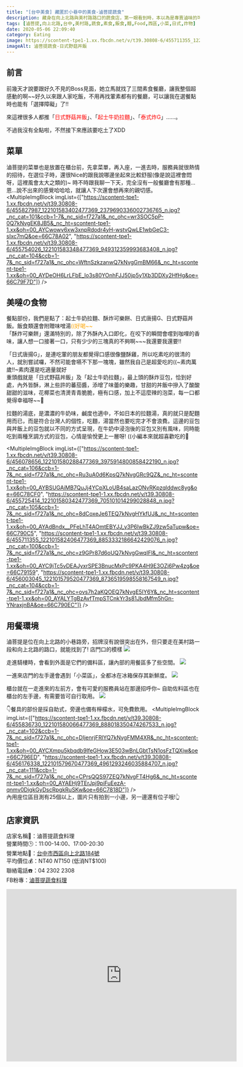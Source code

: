 ```yaml
---
title: "[台中美食] 藏匿於小巷中的美食-滷菩提蔬食"
description: 藏身在向上北路與美村路路口的蔬食店，第一眼看到時，本以為是專賣滷味的可口店家，沒想到他們是賣各式飯食、麵食等佳餚，連不怎麼吃菜菜的朋友都讚嘆不已😋
tags: [滷菩提,向上北路,台中,美村路,蔬食,素食,飯食,麵,Food,西區,小菜,日式,炸物]
date: 2020-05-06 22:09:40
category: Eating
image: https://scontent-tpe1-1.xx.fbcdn.net/v/t39.30808-6/455711355_122101582406477369_8853332186642429076_n.jpg?stp=dst-jpg_p843x403&_nc_cat=100&ccb=1-7&_nc_sid=f727a1&_nc_ohc=z9GPr87d6oUQ7kNvgGwqIFl&_nc_ht=scontent-tpe1-1.xx&oh=00_AYBMAAlSpF83a2RyfQSKSK8zdJGHz7KqnVR8ZuJCKyuDLg&oe=66C79159
imageAlt: 滷菩提蔬食-日式野菇丼飯
---
```


## 前言
前幾天才說要跟好久不見的Boss見面，她立馬就找了三間素食餐廳，讓我整個超感動的啊~~好久以來跟人家吃飯，不用再找葷素都有的餐廳，可以讓我在選餐點時也能有「選擇障礙」了!!

來這裡很多人都推「<font color="red">日式野菇丼飯</font>」、「<font color="red">起士牛奶拉麵</font>」、「<font color="red">泰式炸G</font>」......。

不過我沒有全點啦，不然接下來應該要吃土了XDD

## 菜單
滷菩提的菜單也是放置在櫃台前，先拿菜單，再入座，一進去時，服務員就很熱情的招待，在選位子時，還很Nice的跟我說哪邊坐起來比較舒服(像是說這裡會悶呀，這裡風會太大之類的)~ 時不時跟我聊一下天，完全沒有一般餐廳會有那種...恩...說不出來的感覺哈哈哈，就讓人下次還會想再來的親切感。
<MultipleImgBlock imgList={["https://scontent-tpe1-1.xx.fbcdn.net/v/t39.30808-6/455827987_122101583402477369_2379690336002736765_n.jpg?_nc_cat=101&ccb=1-7&_nc_sid=f727a1&_nc_ohc=wr3SOC5pP-0Q7kNvgEK8JB5&_nc_ht=scontent-tpe1-1.xx&oh=00_AYCwowv6xw3xnpRdodr4yH-wstvQwLE1wbGeC3-sIxc7mQ&oe=66C78A02", "https://scontent-tpe1-1.xx.fbcdn.net/v/t39.30808-6/455754026_122101583348477369_949312359993683408_n.jpg?_nc_cat=104&ccb=1-7&_nc_sid=f727a1&_nc_ohc=WftnSzkzanwQ7kNvgGmBM66&_nc_ht=scontent-tpe1-1.xx&oh=00_AYDeOH6LrLFbE_Io3s80YOnhFJJ50jp5y1Xb3DDXy2HfHg&oe=66C79F7D"]} />

## 美噠の食物
餐點部份，我們是點了：起士牛奶拉麵、酥炸可樂餅、日式唐揚G、日式野菇丼飯。飯食類還會附贈味噌湯<font color="orange">((好喝~~ </font>  <br/>
「酥炸可樂餅」還滿特別的，除了外酥內入口即化，在咬下的瞬間會嚐到咖哩的香味，讓人想一口接著一口，只有少少的三塊真的不夠啊~~~我還要我還要!!

「日式唐揚G」，是連吃葷的朋友都覺得口感很像鹽酥雞，所以吃素吃的很清的人，就別嘗試囉，不然可能會嚥不下那一塊塊，雖然我自己是超愛吃的((~素肉萬歲!!~素肉還是吃適量就好  <br/>
重頭戲就是「日式野菇丼飯」及「起士牛奶拉麵」，最上頭的酥炸豆包，恰到好處，內外皆酥，淋上些許的蕃茄醬，添增了味蕾的樂趣，甘甜的丼飯中摻入了酸酸甜甜的滋味，花椰菜也清燙青青脆脆，極有口感，加上不這麼辣的泡菜，每一口都覺得幸福呀~~🥰

拉麵的湯底，是濃濃的牛奶味，鹹度也適中，不如日本的拉麵湯，真的就只是配麵用而已，而是符合台灣人的個性，吃麵，湯當然也要吃完才不會浪費。這邊的豆包與丼飯上的豆包就以不同的方式呈現，在牛奶中浸泡後的豆包又別有風味，同時能吃到兩種烹調方式的豆包，心情是愉悅更上一層呀! ((小編本來就超喜歡吃的🤩

<MultipleImgBlock imgList={["https://scontent-tpe1-1.xx.fbcdn.net/v/t39.30808-6/456078656_122101580288477369_3975914800858422190_n.jpg?_nc_cat=106&ccb=1-7&_nc_sid=f727a1&_nc_ohc=Ru3uA0d6KpsQ7kNvgGRc9QZ&_nc_ht=scontent-tpe1-1.xx&oh=00_AYBSUGAiMB7QuJj4YCpXLoUB4saLazONvRKpzqlddwc8yg&oe=66C78CF0", "https://scontent-tpe1-1.xx.fbcdn.net/v/t39.30808-6/455725414_122101580342477369_705101014299028848_n.jpg?_nc_cat=105&ccb=1-7&_nc_sid=f727a1&_nc_ohc=8dCoxeJe6TEQ7kNvgHYkfUJ&_nc_ht=scontent-tpe1-1.xx&oh=00_AYAdBndx__PFeLhT4AOmtEBYJJ_y3P6IwBkZJ9zw5aTupw&oe=66C790C5", "https://scontent-tpe1-1.xx.fbcdn.net/v/t39.30808-6/455711355_122101582406477369_8853332186642429076_n.jpg?_nc_cat=100&ccb=1-7&_nc_sid=f727a1&_nc_ohc=z9GPr87d6oUQ7kNvgGwqIFl&_nc_ht=scontent-tpe1-1.xx&oh=00_AYC9jTc5vDEAJyxrSPE3BnucMxPc9PKA4H9E3OZj6Pw4zg&oe=66C79159", "https://scontent-tpe1-1.xx.fbcdn.net/v/t39.30808-6/456003045_122101579520477369_8736519598558167549_n.jpg?_nc_cat=104&ccb=1-7&_nc_sid=f727a1&_nc_ohc=ovs7h2aKQOEQ7kNvgE5IY6Y&_nc_ht=scontent-tpe1-1.xx&oh=00_AYALYTgBzAvfTmpSTCnkYr3s81JbdMfm5hGn-YNraxjnBA&oe=66C790EC"]} />

## 用餐環境
滷菩提是位在向上北路的小巷路旁，招牌沒有說很突出在外，但只要走在美村路一段和向上北路的路口，就能找到了!
店門口的模樣
<img class="post-img" src="https://scontent-tpe1-1.xx.fbcdn.net/v/t39.30808-6/456036656_122101578848477369_4863343171493381243_n.jpg?_nc_cat=103&ccb=1-7&_nc_sid=f727a1&_nc_ohc=VFXmEHsApfwQ7kNvgGltJpC&_nc_ht=scontent-tpe1-1.xx&oh=00_AYCZEHTWVgXkKYd8ASh0QY0q43kDZxZk1R4wj2W9SDBq5A&oe=66C783B5" />
<br/>

走進騎樓時，會看到外面是它們的備料區，讓內部的用餐區多了些空間。
<img class="post-img" src="https://scontent-tpe1-1.xx.fbcdn.net/v/t39.30808-6/455848789_122101580762477369_2647436352506804527_n.jpg?stp=dst-jpg_p843x403&_nc_cat=103&ccb=1-7&_nc_sid=f727a1&_nc_ohc=ZhhD0R2qwvQQ7kNvgGWgHmd&_nc_ht=scontent-tpe1-1.xx&oh=00_AYDw8ZQosbdXJExbi7Pne4eaPJzy9wZpLLVJU4LKqtlPKg&oe=66C78255" />
<br/>

一進來店門的左手邊會遇到「小菜區」，全都冰在冰箱保存其新鮮度。
<img class="post-img" src="https://scontent-tpe1-1.xx.fbcdn.net/v/t39.30808-6/455339711_122101580552477369_1676803146479177335_n.jpg?_nc_cat=105&ccb=1-7&_nc_sid=f727a1&_nc_ohc=qbH69U2Xf1wQ7kNvgFr-Ab5&_nc_ht=scontent-tpe1-1.xx&oh=00_AYD1P87-AtaifzzXOmC4JHjmBwZaBlEJ4VRqYEXjaEJ5Hw&oe=66C7AB41" />
<br/>

櫃台就在一走進來的左前方，會有可愛的服務員站在那邊招呼你~
自助佐料區也在櫃台的左手邊，有需要皆可自行取用。
<img class="post-img" src="https://scontent-tpe1-1.xx.fbcdn.net/v/t39.30808-6/455924133_122101579178477369_7455735244011163639_n.jpg?_nc_cat=102&ccb=1-7&_nc_sid=f727a1&_nc_ohc=xuRzK-XShH0Q7kNvgGyqJh8&_nc_ht=scontent-tpe1-1.xx&oh=00_AYB9LIJfKeIC_7qRXN4v1ILwSp5lAqYue_5Q-KPY8Jl6UQ&oe=66C7A10A" />
<br/>

👇餐具的部份是採自助式，旁邊也備有檸檬水，可免費飲用。
<MultipleImgBlock imgList={["https://scontent-tpe1-1.xx.fbcdn.net/v/t39.30808-6/455836730_122101580066477369_888018350474267533_n.jpg?_nc_cat=102&ccb=1-7&_nc_sid=f727a1&_nc_ohc=DIjenrjFRlYQ7kNvgFMM4XR&_nc_ht=scontent-tpe1-1.xx&oh=00_AYCXmpu5kbqdb9IfeGHow3E503wBnLGbtTsN1osFzTQXjw&oe=66C796ED", "https://scontent-tpe1-1.xx.fbcdn.net/v/t39.30808-6/456176338_122101579670477369_4961293246035884707_n.jpg?_nc_cat=111&ccb=1-7&_nc_sid=f727a1&_nc_ohc=CPrsQQS97ZEQ7kNvgFT4Hg6&_nc_ht=scontent-tpe1-1.xx&oh=00_AYAEHj9TErJpj9piFuEezA-qnmv0DigkGyDscRpgkRuSKw&oe=66C7818D"]} />
<br/>
內用座位區目測有25個以上，圖片只有拍到一小邊，另一邊還有位子哦!👆

## 店家資訊
店家名稱🔆：滷菩提蔬食料理<br/>
營業時間🕒：11:00-14:00、17:00-20:30<br/>
營業地點🚩：[台中市西區向上北路184號](https://goo.gl/maps/6vbrC3S9WVuWifnT9)<br/>
平均價位💰：NT$40 ~ NT$150 (低消NT$100)<br/>
聯絡電話☎️：04 2302 2308<br/>
FB粉專：[滷菩提蔬食料理](https://www.facebook.com/RuPuTi/)

<iframe src="https://www.google.com/maps/embed?pb=!1m18!1m12!1m3!1d3640.5031668711354!2d120.65849122392207!3d24.154080308916374!2m3!1f0!2f0!3f0!3m2!1i1024!2i768!4f13.1!3m3!1m2!1s0x34693d9640f4b94f%3A0x44eae8d1776d4706!2z5aSn6LGQ6YeO6I-c6aSo77yI5ru36I-p5o-Q77yJ57Sg6aOfL-iUrOmjnw!5e0!3m2!1szh-TW!2stw!4v1588782693632!5m2!1szh-TW!2stw" width="600" height="450" frameborder="0" style="border:0;" allowfullscreen="" aria-hidden="false" tabindex="0"></iframe>

